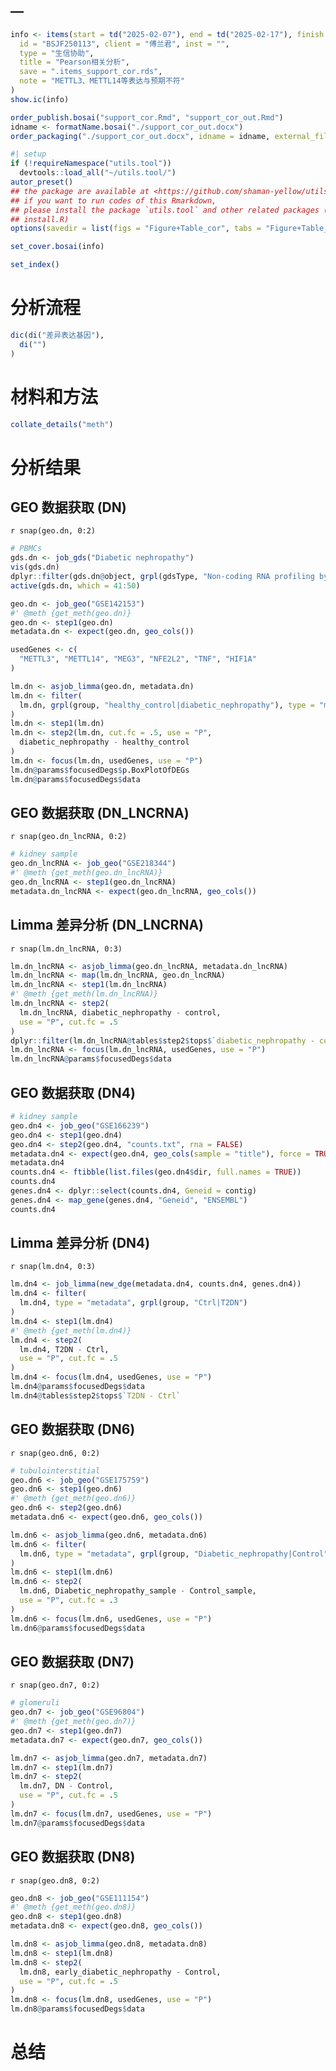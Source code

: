 ---
---

```r
info <- items(start = td("2025-02-07"), end = td("2025-02-17"), finish = td("2025-02-20"),
  id = "BSJF250113", client = "傅兰君", inst = "",
  type = "生信协助",
  title = "Pearson相关分析",
  save = ".items_support_cor.rds",
  note = "METTL3、METTL14等表达与预期不符"
)
show.ic(info)

order_publish.bosai("support_cor.Rmd", "support_cor_out.Rmd")
idname <- formatName.bosai("./support_cor_out.docx")
order_packaging("./support_cor_out.docx", idname = idname, external_file = NULL)
```

```r
#| setup
if (!requireNamespace("utils.tool"))
  devtools::load_all("~/utils.tool/")
autor_preset()
## the package are available at <https://github.com/shaman-yellow/utils.tool>
## if you want to run codes of this Rmarkdown,
## please install the package `utils.tool` and other related packages (run
## install.R)
options(savedir = list(figs = "Figure+Table_cor", tabs = "Figure+Table_cor"))
```

```r
set_cover.bosai(info)
```

```r
set_index()
```

# 分析流程 {#abstract}

```r
dic(di("差异表达基因"),
  di("")
)
```

# 材料和方法 {#introduction}

```r
collate_details("meth")
```

# 分析结果 {#workflow}

## GEO 数据获取 (DN)

`r snap(geo.dn, 0:2)`

```r
# PBMCs
gds.dn <- job_gds("Diabetic nephropathy")
vis(gds.dn)
dplyr::filter(gds.dn@object, grpl(gdsType, "Non-coding RNA profiling by array"))
active(gds.dn, which = 41:50)

geo.dn <- job_geo("GSE142153")
#' @meth {get_meth(geo.dn)}
geo.dn <- step1(geo.dn)
metadata.dn <- expect(geo.dn, geo_cols())
```

```r
usedGenes <- c(
  "METTL3", "METTL14", "MEG3", "NFE2L2", "TNF", "HIF1A"
)

lm.dn <- asjob_limma(geo.dn, metadata.dn)
lm.dn <- filter(
  lm.dn, grpl(group, "healthy_control|diabetic_nephropathy"), type = "metadata"
)
lm.dn <- step1(lm.dn)
lm.dn <- step2(lm.dn, cut.fc = .5, use = "P",
  diabetic_nephropathy - healthy_control
)
lm.dn <- focus(lm.dn, usedGenes, use = "P")
lm.dn@params$focusedDegs$p.BoxPlotOfDEGs
lm.dn@params$focusedDegs$data
```

## GEO 数据获取 (DN_LNCRNA)

`r snap(geo.dn_lncRNA, 0:2)`

```r
# kidney sample
geo.dn_lncRNA <- job_geo("GSE218344")
#' @meth {get_meth(geo.dn_lncRNA)}
geo.dn_lncRNA <- step1(geo.dn_lncRNA)
metadata.dn_lncRNA <- expect(geo.dn_lncRNA, geo_cols())
```

## Limma 差异分析 (DN_LNCRNA)

`r snap(lm.dn_lncRNA, 0:3)`

```r
lm.dn_lncRNA <- asjob_limma(geo.dn_lncRNA, metadata.dn_lncRNA)
lm.dn_lncRNA <- map(lm.dn_lncRNA, geo.dn_lncRNA)
lm.dn_lncRNA <- step1(lm.dn_lncRNA)
#' @meth {get_meth(lm.dn_lncRNA)}
lm.dn_lncRNA <- step2(
  lm.dn_lncRNA, diabetic_nephropathy - control,
  use = "P", cut.fc = .5
)
dplyr::filter(lm.dn_lncRNA@tables$step2$tops$`diabetic_nephropathy - control`, symbol %in% usedGenes)
lm.dn_lncRNA <- focus(lm.dn_lncRNA, usedGenes, use = "P")
lm.dn_lncRNA@params$focusedDegs$data
```

## GEO 数据获取 (DN4)

```r
# kidney sample
geo.dn4 <- job_geo("GSE166239")
geo.dn4 <- step1(geo.dn4)
geo.dn4 <- step2(geo.dn4, "counts.txt", rna = FALSE)
metadata.dn4 <- expect(geo.dn4, geo_cols(sample = "title"), force = TRUE)
metadata.dn4
counts.dn4 <- ftibble(list.files(geo.dn4$dir, full.names = TRUE))
counts.dn4
genes.dn4 <- dplyr::select(counts.dn4, Geneid = contig)
genes.dn4 <- map_gene(genes.dn4, "Geneid", "ENSEMBL")
counts.dn4
```

## Limma 差异分析 (DN4)

`r snap(lm.dn4, 0:3)`

```r
lm.dn4 <- job_limma(new_dge(metadata.dn4, counts.dn4, genes.dn4))
lm.dn4 <- filter(
  lm.dn4, type = "metadata", grpl(group, "Ctrl|T2DN")
)
lm.dn4 <- step1(lm.dn4)
#' @meth {get_meth(lm.dn4)}
lm.dn4 <- step2(
  lm.dn4, T2DN - Ctrl,
  use = "P", cut.fc = .5
)
lm.dn4 <- focus(lm.dn4, usedGenes, use = "P")
lm.dn4@params$focusedDegs$data
lm.dn4@tables$step2$tops$`T2DN - Ctrl`
```

## GEO 数据获取 (DN6)

`r snap(geo.dn6, 0:2)`

```r
# tubulointerstitial
geo.dn6 <- job_geo("GSE175759")
geo.dn6 <- step1(geo.dn6)
#' @meth {get_meth(geo.dn6)}
geo.dn6 <- step2(geo.dn6)
metadata.dn6 <- expect(geo.dn6, geo_cols())

```

```r
lm.dn6 <- asjob_limma(geo.dn6, metadata.dn6)
lm.dn6 <- filter(
  lm.dn6, type = "metadata", grpl(group, "Diabetic_nephropathy|Control")
)
lm.dn6 <- step1(lm.dn6)
lm.dn6 <- step2(
  lm.dn6, Diabetic_nephropathy_sample - Control_sample,
  use = "P", cut.fc = .3
)
lm.dn6 <- focus(lm.dn6, usedGenes, use = "P")
lm.dn6@params$focusedDegs$data
```

## GEO 数据获取 (DN7)

`r snap(geo.dn7, 0:2)`

```r
# glomeruli
geo.dn7 <- job_geo("GSE96804")
#' @meth {get_meth(geo.dn7)}
geo.dn7 <- step1(geo.dn7)
metadata.dn7 <- expect(geo.dn7, geo_cols())
```

```r
lm.dn7 <- asjob_limma(geo.dn7, metadata.dn7)
lm.dn7 <- step1(lm.dn7)
lm.dn7 <- step2(
  lm.dn7, DN - Control,
  use = "P", cut.fc = .5
)
lm.dn7 <- focus(lm.dn7, usedGenes, use = "P")
lm.dn7@params$focusedDegs$data
```

## GEO 数据获取 (DN8)

`r snap(geo.dn8, 0:2)`

```r
geo.dn8 <- job_geo("GSE111154")
#' @meth {get_meth(geo.dn8)}
geo.dn8 <- step1(geo.dn8)
metadata.dn8 <- expect(geo.dn8, geo_cols())
```

```r
lm.dn8 <- asjob_limma(geo.dn8, metadata.dn8)
lm.dn8 <- step1(lm.dn8)
lm.dn8 <- step2(
  lm.dn8, early_diabetic_nephropathy - Control,
  use = "P", cut.fc = .5
)
lm.dn8 <- focus(lm.dn8, usedGenes, use = "P")
lm.dn8@params$focusedDegs$data
```


# 总结 {#conclusion}

